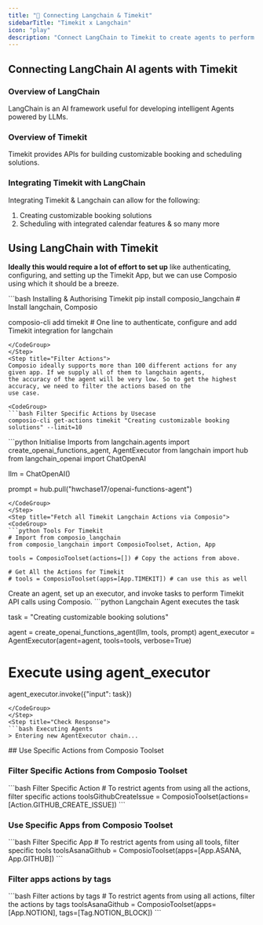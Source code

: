 ```yaml
---
title: "🚀 Connecting Langchain & Timekit"
sidebarTitle: "Timekit x Langchain"
icon: "play"
description: "Connect LangChain to Timekit to create agents to perform tasks using natural language"
---
```


## Connecting LangChain AI agents with Timekit

### Overview of LangChain

LangChain is an AI framework useful for developing intelligent Agents powered by LLMs.

### Overview of Timekit

Timekit provides APIs for building customizable booking and scheduling solutions.

### Integrating Timekit with LangChain

Integrating Timekit & Langchain can allow for the following:

1. Creating customizable booking solutions
2. Scheduling with integrated calendar features
& so many more

## Using LangChain with Timekit

<Steps>
<Step title="Setting Up the Environment">

**Ideally this would require a lot of effort to set up** like authenticating, configuring, and setting up the Timekit App, but we can use Composio using which it should be a breeze.

<CodeGroup>
```bash Installing & Authorising Timekit
pip install composio_langchain # Install langchain, Composio 

composio-cli add timekit # One line to authenticate, configure and add Timekit integration for langchain
```
</CodeGroup>
</Step>
<Step title="Filter Actions">
Composio ideally supports more than 100 different actions for any given app. If we supply all of them to langchain agents, 
the accuracy of the agent will be very low. So to get the highest accuracy, we need to filter the actions based on the 
use case.

<CodeGroup>
```bash Filter Specific Actions by Usecase
composio-cli get-actions timekit "Creating customizable booking solutions" --limit=10
```
</CodeGroup>

</Step>
<Step title="Import Base Packages">

<CodeGroup>
```python Initialise Imports
from langchain.agents import create_openai_functions_agent, AgentExecutor
from langchain import hub
from langchain_openai import ChatOpenAI


llm = ChatOpenAI()

prompt = hub.pull("hwchase17/openai-functions-agent")
```
</CodeGroup>
</Step>
<Step title="Fetch all Timekit Langchain Actions via Composio">
<CodeGroup>
```python Tools For Timekit
# Import from composio_langchain
from composio_langchain import ComposioToolset, Action, App

tools = ComposioToolset(actions=[]) # Copy the actions from above. 

# Get All the Actions for Timekit
# tools = ComposioToolset(apps=[App.TIMEKIT]) # can use this as well
```
</CodeGroup>
</Step>
<Step title="Execute the Agent">
Create an agent, set up an executor, and invoke tasks to perform Timekit API calls using Composio. 
<CodeGroup>
```python Langchain Agent executes the task

task = "Creating customizable booking solutions"

agent = create_openai_functions_agent(llm, tools, prompt)
agent_executor = AgentExecutor(agent=agent, tools=tools, verbose=True)

# Execute using agent_executor
agent_executor.invoke({"input": task})
```
</CodeGroup>
</Step>
<Step title="Check Response">
```bash Executing Agents
> Entering new AgentExecutor chain...
```
</Step>
</Steps>
## Use Specific Actions from Composio Toolset

### Filter Specific Actions from Composio Toolset

<CodeGroup>
```bash Filter Specific Action
# To restrict agents from using all the actions, filter specific actions
toolsGithubCreateIssue = ComposioToolset(actions=[Action.GITHUB_CREATE_ISSUE])
```
</CodeGroup>

### Use Specific Apps from Composio Toolset
<CodeGroup>
```bash Filter Specific App
# To restrict agents from using all tools, filter specific tools
toolsAsanaGithub = ComposioToolset(apps=[App.ASANA, App.GITHUB])
```
</CodeGroup>

### Filter apps actions by tags 
<CodeGroup>
```bash Filter actions by tags
# To restrict agents from using all actions, filter the actions by tags
toolsAsanaGithub = ComposioToolset(apps=[App.NOTION], tags=[Tag.NOTION_BLOCK])
```
</CodeGroup>


